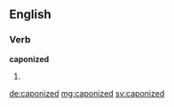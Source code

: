 ==English==

===Verb===
'''caponized'''

# {{past of|caponize}}

[[de:caponized]]
[[mg:caponized]]
[[sv:caponized]]